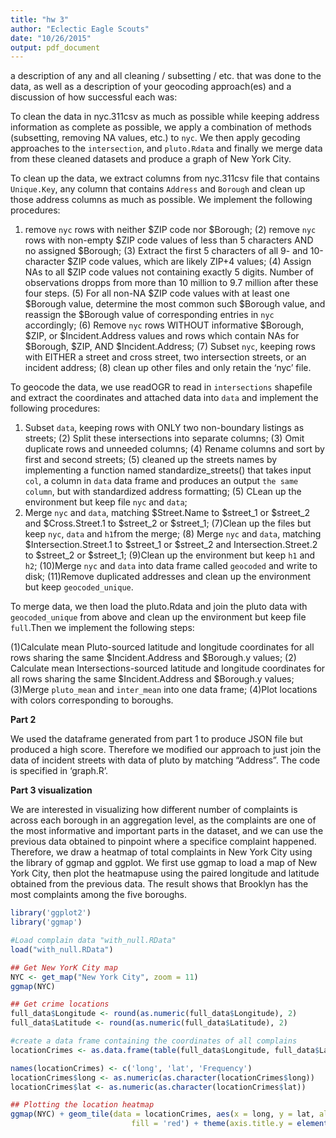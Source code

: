 ```yaml
---
title: "hw 3"
author: "Eclectic Eagle Scouts"
date: "10/26/2015"
output: pdf_document
---
```


a description of any and all cleaning / subsetting / etc. that was done to the data, as well as a description of your geocoding approach(es) and a discussion of how successful each was:

To clean the data in nyc.311csv as much as possible while keeping address information as complete as possible, we apply a combination of methods (subsetting, removing NA values, etc.) to `nyc`. We then apply gecoding approaches to the `intersection`, and `pluto.Rdata` and finally we merge data from these cleaned datasets and produce a graph of New York City. 

To clean up the data, we extract columns from nyc.311csv file that contains `Unique.Key`, any column that contains `Address` and `Borough` and clean up those address columns as much as possible. We implement the following procedures: 

(1) remove `nyc` rows with neither $ZIP code nor $Borough; (2) remove `nyc` rows with non-empty $ZIP code values of less than 5 characters AND no assigned $Borough; (3) Extract the first 5 characters of all 9- and 10-character $ZIP code values, which are likely ZIP+4 values; (4) Assign NAs to all $ZIP code values not containing exactly 5 digits. Number of observations dropps from more than 10 million to 9.7 million after these four steps. (5) For all non-NA $ZIP code values with at least one $Borough value, determine the most common such $Borough value, and reassign the $Borough value of corresponding entries in `nyc` accordingly; (6) Remove `nyc` rows WITHOUT informative $Borough, $ZIP, or $Incident.Address values and rows which contain NAs for $Borough, $ZIP, AND $Incident.Address; (7) Subset `nyc`, keeping rows with EITHER a street and cross street, two intersection streets, or an incident address; (8) clean up other files and only retain the 'nyc' file. 

To geocode the data, we use readOGR to read in `intersections` shapefile and extract the coordinates and attached data into `data` and implement the following procedures: 

(1) Subset `data`, keeping rows with ONLY two non-boundary listings as streets; (2) Split these intersections into separate columns; (3) Omit duplicate rows and unneeded columns; (4) Rename columns and sort by first and second streets; (5) cleaned up the streets names by implementing a function named standardize_streets() that takes input `col`, a column in `data` data frame and produces an output `the same column`, but with standardized address formatting; (5) CLean up the environment but keep file `nyc` and `data`; 
(6) Merge `nyc` and `data`, matching $Street.Name to $street_1 or $street_2 and $Cross.Street.1 to $street_2 or $street_1;
(7)Clean up the files but keep `nyc`, `data` and `h1`from the merge; (8) Merge `nyc` and `data`, matching $Intersection.Street.1 to $street_1 or $street_2 and Intersection.Street.2 to $street_2 or $street_1;
(9)Clean up the environment but keep `h1` and `h2`; (10)Merge `nyc` and `data` into data frame called `geocoded` and write to disk;
(11)Remove duplicated addresses and clean up the environment but keep `geocoded_unique`.

To merge data, we then load the pluto.Rdata and join the pluto data with `geocoded_unique` from above and clean up the environment but keep file `full`.Then we implement the following steps: 

(1)Calculate mean Pluto-sourced latitude and longitude coordinates for all rows sharing the same $Incident.Address and $Borough.y values; (2) Calculate mean Intersections-sourced latitude and longitude coordinates for all rows sharing the same $Incident.Address and $Borough.y values; (3)Merge `pluto_mean` and `inter_mean` into one data frame; (4)Plot locations with colors corresponding to boroughs.


**Part 2**

We used the dataframe generated from part 1 to produce JSON file but produced a high score. Therefore we modified our approach to just join the data of incident streets with data of pluto by matching "Address". The code is specified in 'graph.R'. 




**Part 3 visualization**

We are interested in visualizing how different number of complaints is across each borough in an aggregation level, as the complaints are one of the most informative and important parts in the dataset, and we can use the previous data obtained to pinpoint where a specifice complaint happened. Therefore, we draw a heatmap of total complaints in New York City using the library of ggmap and ggplot. We first use ggmap to load a map of New York City, then plot the heatmapuse using the paired longitude and latitude obtained from the previous data. The result shows that Brooklyn has the most complaints among the five boroughs. 

```r
library('ggplot2')
library('ggmap')

#Load complain data "with_null.RData"
load("with_null.RData")

## Get New YorK City map
NYC <- get_map("New York City", zoom = 11)
ggmap(NYC)

## Get crime locations
full_data$Longitude <- round(as.numeric(full_data$Longitude), 2)
full_data$Latitude <- round(as.numeric(full_data$Latitude), 2)

#create a data frame containing the coordinates of all complains
locationCrimes <- as.data.frame(table(full_data$Longitude, full_data$Latitude))

names(locationCrimes) <- c('long', 'lat', 'Frequency')
locationCrimes$long <- as.numeric(as.character(locationCrimes$long))
locationCrimes$lat <- as.numeric(as.character(locationCrimes$lat))

## Plotting the location heatmap
ggmap(NYC) + geom_tile(data = locationCrimes, aes(x = long, y = lat, alpha = Frequency),
                           fill = 'red') + theme(axis.title.y = element_blank(), axis.title.x = element_blank())

```


